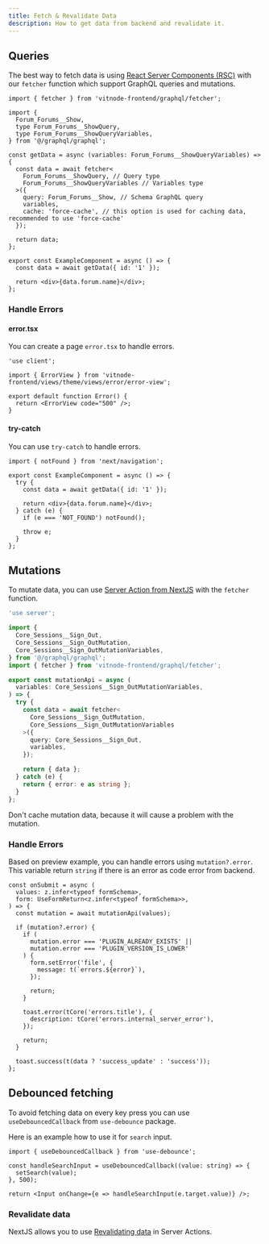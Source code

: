 ```yaml
---
title: Fetch & Revalidate Data
description: How to get data from backend and revalidate it.
---
```


## Queries

The best way to fetch data is using [React Server Components (RSC)](https://react.dev/reference/rsc/server-components) with our `fetcher` function which support GraphQL queries and mutations.

```tsx title="example-component.tsx"
import { fetcher } from 'vitnode-frontend/graphql/fetcher';

import {
  Forum_Forums__Show,
  type Forum_Forums__ShowQuery,
  type Forum_Forums__ShowQueryVariables,
} from '@/graphql/graphql';

const getData = async (variables: Forum_Forums__ShowQueryVariables) => {
  const data = await fetcher<
    Forum_Forums__ShowQuery, // Query type
    Forum_Forums__ShowQueryVariables // Variables type
  >({
    query: Forum_Forums__Show, // Schema GraphQL query
    variables,
    cache: 'force-cache', // this option is used for caching data, recommended to use 'force-cache'
  });

  return data;
};

export const ExampleComponent = async () => {
  const data = await getData({ id: '1' });

  return <div>{data.forum.name}</div>;
};
```

### Handle Errors

#### error.tsx

You can create a page `error.tsx` to handle errors.

```tsx title="error.tsx"
'use client';

import { ErrorView } from 'vitnode-frontend/views/theme/views/error/error-view';

export default function Error() {
  return <ErrorView code="500" />;
}
```

#### try-catch

You can use `try-catch` to handle errors.

```tsx title="example-component.tsx"
import { notFound } from 'next/navigation';

export const ExampleComponent = async () => {
  try {
    const data = await getData({ id: '1' });

    return <div>{data.forum.name}</div>;
  } catch (e) {
    if (e === 'NOT_FOUND') notFound();

    throw e;
  }
};
```

## Mutations

To mutate data, you can use [Server Action from NextJS](https://nextjs.org/docs/app/building-your-application/data-fetching/server-actions-and-mutations) with the `fetcher` function.

```ts title="hooks/mutation-api.ts"
'use server';

import {
  Core_Sessions__Sign_Out,
  Core_Sessions__Sign_OutMutation,
  Core_Sessions__Sign_OutMutationVariables,
} from '@/graphql/graphql';
import { fetcher } from 'vitnode-frontend/graphql/fetcher';

export const mutationApi = async (
  variables: Core_Sessions__Sign_OutMutationVariables,
) => {
  try {
    const data = await fetcher<
      Core_Sessions__Sign_OutMutation,
      Core_Sessions__Sign_OutMutationVariables
    >({
      query: Core_Sessions__Sign_Out,
      variables,
    });

    return { data };
  } catch (e) {
    return { error: e as string };
  }
};
```

<Callout title="Cache Mutation" type="warn">
  Don't cache mutation data, because it will cause a problem with the mutation.
</Callout>

### Handle Errors

Based on preview example, you can handle errors using `mutation?.error`. This variable return `string` if there is an error as code error from backend.

```tsx title="use-form.ts"
const onSubmit = async (
  values: z.infer<typeof formSchema>,
  form: UseFormReturn<z.infer<typeof formSchema>>,
) => {
  const mutation = await mutationApi(values);

  if (mutation?.error) {
    if (
      mutation.error === 'PLUGIN_ALREADY_EXISTS' ||
      mutation.error === 'PLUGIN_VERSION_IS_LOWER'
    ) {
      form.setError('file', {
        message: t(`errors.${error}`),
      });

      return;
    }

    toast.error(tCore('errors.title'), {
      description: tCore('errors.internal_server_error'),
    });

    return;
  }

  toast.success(t(data ? 'success_update' : 'success'));
};
```

## Debounced fetching

To avoid fetching data on every key press you can use `useDebouncedCallback` from `use-debounce` package.

Here is an example how to use it for `search` input.

```tsx
import { useDebouncedCallback } from 'use-debounce';

const handleSearchInput = useDebouncedCallback((value: string) => {
  setSearch(value);
}, 500);

return <Input onChange={e => handleSearchInput(e.target.value)} />;
```

### Revalidate data

NextJS allows you to use [Revalidating data](https://nextjs.org/docs/app/building-your-application/data-fetching/server-actions-and-mutations#revalidating-data) in Server Actions.
